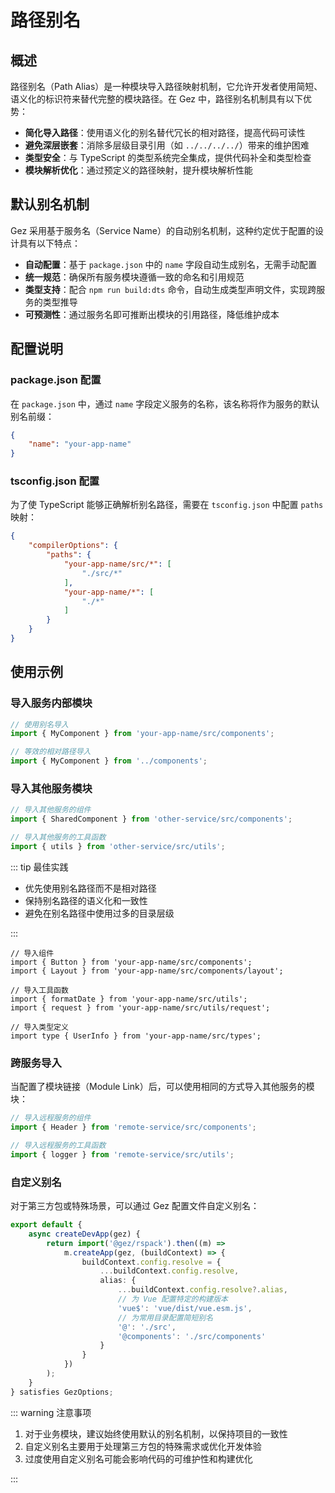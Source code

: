 # 路径别名

## 概述

路径别名（Path Alias）是一种模块导入路径映射机制，它允许开发者使用简短、语义化的标识符来替代完整的模块路径。在 Gez 中，路径别名机制具有以下优势：

- **简化导入路径**：使用语义化的别名替代冗长的相对路径，提高代码可读性
- **避免深层嵌套**：消除多层级目录引用（如 `../../../../`）带来的维护困难
- **类型安全**：与 TypeScript 的类型系统完全集成，提供代码补全和类型检查
- **模块解析优化**：通过预定义的路径映射，提升模块解析性能

## 默认别名机制

Gez 采用基于服务名（Service Name）的自动别名机制，这种约定优于配置的设计具有以下特点：

- **自动配置**：基于 `package.json` 中的 `name` 字段自动生成别名，无需手动配置
- **统一规范**：确保所有服务模块遵循一致的命名和引用规范
- **类型支持**：配合 `npm run build:dts` 命令，自动生成类型声明文件，实现跨服务的类型推导
- **可预测性**：通过服务名即可推断出模块的引用路径，降低维护成本

## 配置说明

### package.json 配置

在 `package.json` 中，通过 `name` 字段定义服务的名称，该名称将作为服务的默认别名前缀：

```json title="package.json"
{
    "name": "your-app-name"
}
```

### tsconfig.json 配置

为了使 TypeScript 能够正确解析别名路径，需要在 `tsconfig.json` 中配置 `paths` 映射：

```json title="tsconfig.json"
{
    "compilerOptions": {
        "paths": {
            "your-app-name/src/*": [
                "./src/*"
            ],
            "your-app-name/*": [
                "./*"
            ]
        }
    }
}
```

## 使用示例

### 导入服务内部模块

```ts
// 使用别名导入
import { MyComponent } from 'your-app-name/src/components';

// 等效的相对路径导入
import { MyComponent } from '../components';
```

### 导入其他服务模块

```ts
// 导入其他服务的组件
import { SharedComponent } from 'other-service/src/components';

// 导入其他服务的工具函数
import { utils } from 'other-service/src/utils';
```

::: tip 最佳实践
- 优先使用别名路径而不是相对路径
- 保持别名路径的语义化和一致性
- 避免在别名路径中使用过多的目录层级

:::

```
// 导入组件
import { Button } from 'your-app-name/src/components';
import { Layout } from 'your-app-name/src/components/layout';

// 导入工具函数
import { formatDate } from 'your-app-name/src/utils';
import { request } from 'your-app-name/src/utils/request';

// 导入类型定义
import type { UserInfo } from 'your-app-name/src/types';
```

### 跨服务导入

当配置了模块链接（Module Link）后，可以使用相同的方式导入其他服务的模块：

```ts
// 导入远程服务的组件
import { Header } from 'remote-service/src/components';

// 导入远程服务的工具函数
import { logger } from 'remote-service/src/utils';
```

### 自定义别名

对于第三方包或特殊场景，可以通过 Gez 配置文件自定义别名：

```ts
export default {
    async createDevApp(gez) {
        return import('@gez/rspack').then((m) =>
            m.createApp(gez, (buildContext) => {
                buildContext.config.resolve = {
                    ...buildContext.config.resolve,
                    alias: {
                        ...buildContext.config.resolve?.alias,
                        // 为 Vue 配置特定的构建版本
                        'vue$': 'vue/dist/vue.esm.js',
                        // 为常用目录配置简短别名
                        '@': './src',
                        '@components': './src/components'
                    }
                }
            })
        );
    }
} satisfies GezOptions;
```

::: warning 注意事项
1. 对于业务模块，建议始终使用默认的别名机制，以保持项目的一致性
2. 自定义别名主要用于处理第三方包的特殊需求或优化开发体验
3. 过度使用自定义别名可能会影响代码的可维护性和构建优化

:::